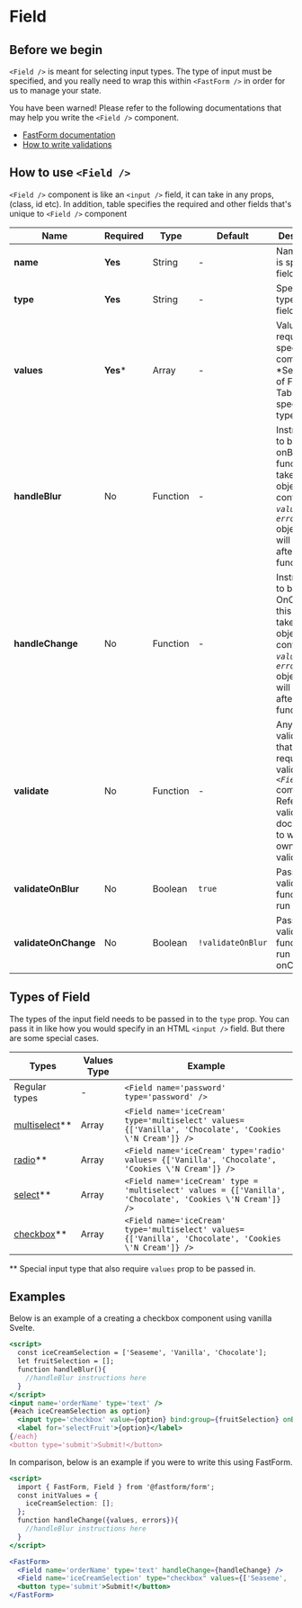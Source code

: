 

<Meta title="Field/Field" component={FastForm} />

# Field



## Before we begin
`<Field />` is meant for selecting input types. The type of input must be specified, and you really need to wrap this within `<FastForm />` in order for us to manage your state. 

You have been warned! 
Please refer to the following documentations that may help you write the `<Field />` component.
- [FastForm documentation](?path=/story/fastform-fastform--page)
- [How to write validations](?path=/story/validators-validators--page)

## How to use `<Field />`

`<Field />` component is like an `<input />` field, it can take in any props, (class, id etc). In addition, table specifies the required and other fields that's unique to `<Field />` component

| Name | Required | Type | Default | Description |
| --- | --- | --- | --- | --- |
| **name** | **Yes** | String | - | Name for the is specific field |
| **type** | **Yes** | String | - | Specify the type of input field |
| **values** | **Yes*** | Array | - | Values required for specific components. *See Types of Field Table for special types
| **handleBlur** | No | Function | - | Instructions to be run onBlur, this function takes in an object that contains *`values`*, and *`errors`* object, and will trigger after validate function |
| **handleChange** | No | Function | - | Instructions to be run OnChange, this function takes in an object that contains *`values`*, and *`errors`* object, and will trigger after validate function|
| **validate** | No | Function | - | Any validators that is required to validate the *`<Field />`* component. Refer to validator docs on how to write your own validations|
| **validateOnBlur** | No | Boolean | `true` | Passed in validate function will run onBlur|
| **validateOnChange** | No | Boolean | `!validateOnBlur` | Passed in validate function will run onChange |


## Types of Field 

The types of the input field needs to be passed in to the `type` prop. You can pass it in like how you would specify in an HTML `<input />` field. But there are some special cases. 

| Types | Values Type | Example |
| --- | --- | --- |
| Regular types | - | `<Field name='password' type='password' />`|
| [multiselect](?path=/story/field-multi-select--multi-select)** | Array | `<Field name='iceCream' type='multiselect' values={['Vanilla', 'Chocolate', 'Cookies \'N Cream']} />` | 
| [radio](?path=/story/field-radio--radio)** | Array | `<Field name='iceCream' type='radio' values= {['Vanilla', 'Chocolate', 'Cookies \'N Cream']} />` | 
| [select](?path=/story/field-select--select)** | Array | `<Field name='iceCream' type = 'multiselect' values = {['Vanilla', 'Chocolate', 'Cookies \'N Cream']} />` |
| [checkbox](?path=/story/field-checkbox--checkbox)** | Array | `<Field name='iceCream' type='multiselect' values={['Vanilla', 'Chocolate', 'Cookies \'N Cream']} />` |
** Special input type that also require `values` prop to be passed in.
## Examples

Below is an example of a creating a checkbox component using vanilla Svelte.
```jsx
<script>
  const iceCreamSelection = ['Seaseme', 'Vanilla', 'Chocolate'];
  let fruitSelection = [];
  function handleBlur(){
    //handleBlur instructions here
  }
</script>
<input name='orderName' type='text' />
{#each iceCreamSelection as option}
  <input type='checkbox' value={option} bind:group={fruitSelection} onBlur={handleBlur} />
  <label for='selectFruit'>{option}</label>
{/each}
<button type='submit'>Submit!</button>
```

In comparison, below is an example if you were to write this using FastForm.
```jsx
<script>
  import { FastForm, Field } from '@fastform/form';
  const initValues = {
    iceCreamSelection: [];
  };
  function handleChange({values, errors}){
    //handleBlur instructions here
  }
</script>

<FastForm>
  <Field name='orderName' type='text' handleChange={handleChange} />
  <Field name='iceCreamSelection' type="checkbox" values={['Seaseme', 'Vanilla', 'Chocolate']} />
  <button type='submit'>Submit!</button>
</FastForm>
```




